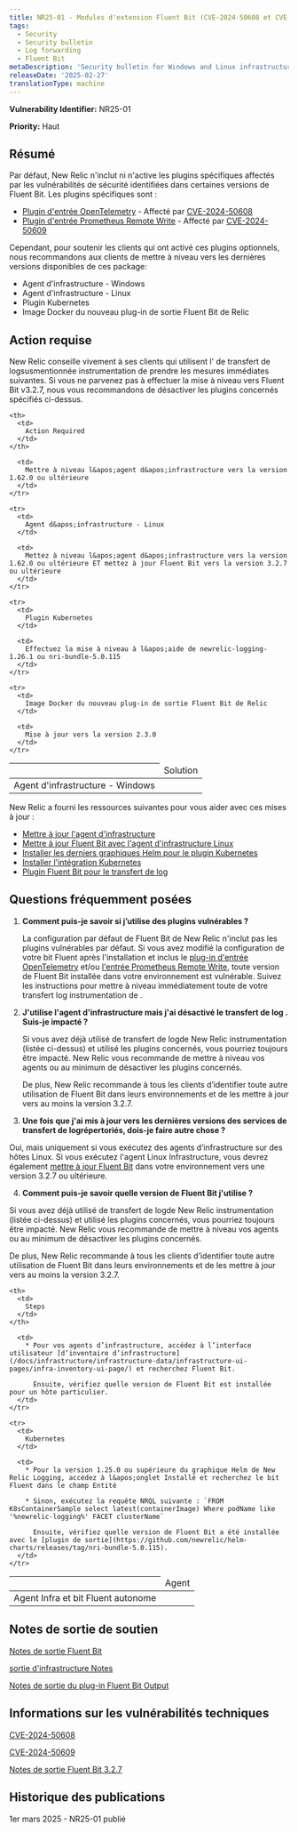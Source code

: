 ```yaml
---
title: NR25-01 - Modules d'extension Fluent Bit (CVE-2024-50608 et CVE-2024-50609)
tags:
  - Security
  - Security bulletin
  - Log forwarding
  - Fluent Bit
metaDescription: 'Security bulletin for Windows and Linux infrastructure agent and Fluent Bit, the Kubernetes plugin, and the Fluent Bit output plugin.'
releaseDate: '2025-02-27'
translationType: machine
---
```


<DNT>**Vulnerability Identifier:**</DNT> NR25-01

<DNT>**Priority:**</DNT> Haut

## Résumé

Par défaut, New Relic n&apos;inclut ni n&apos;active les plugins spécifiques affectés par les vulnérabilités de sécurité identifiées dans certaines versions de Fluent Bit. Les plugins spécifiques sont :

* [Plugin d&apos;entrée OpenTelemetry](https://docs.fluentbit.io/manual/pipeline/inputs/opentelemetry) - Affecté par [CVE-2024-50608](https://nvd.nist.gov/vuln/detail/CVE-2024-50608)
* [Plugin d&apos;entrée Prometheus Remote Write](https://docs.fluentbit.io/manual/pipeline/inputs/prometheus-remote-write) - Affecté par [CVE-2024-50609](https://nvd.nist.gov/vuln/detail/CVE-2024-50609)

Cependant, pour soutenir les clients qui ont activé ces plugins optionnels, nous recommandons aux clients de mettre à niveau vers les dernières versions disponibles de ces package:

* Agent d&apos;infrastructure - Windows
* Agent d&apos;infrastructure - Linux
* Plugin Kubernetes
* Image Docker du nouveau plug-in de sortie Fluent Bit de Relic

## Action requise

New Relic conseille vivement à ses clients qui utilisent l&apos; de transfert de logsusmentionnée instrumentation de prendre les mesures immédiates suivantes. Si vous ne parvenez pas à effectuer la mise à niveau vers Fluent Bit v3.2.7, nous vous recommandons de désactiver les plugins concernés spécifiés ci-dessus.

<table>
  <thead>
    <th>
      <td>
        Solution
      </td>
    </th>

    <th>
      <td>
        Action Required
      </td>
    </th>
  </thead>

  <tbody>
    <tr>
      <td>
        Agent d&apos;infrastructure - Windows
      </td>

      <td>
        Mettre à niveau l&apos;agent d&apos;infrastructure vers la version 1.62.0 ou ultérieure
      </td>
    </tr>

    <tr>
      <td>
        Agent d&apos;infrastructure - Linux
      </td>

      <td>
        Mettez à niveau l&apos;agent d&apos;infrastructure vers la version 1.62.0 ou ultérieure ET mettez à jour Fluent Bit vers la version 3.2.7 ou ultérieure
      </td>
    </tr>

    <tr>
      <td>
        Plugin Kubernetes
      </td>

      <td>
        Effectuez la mise à niveau à l&apos;aide de newrelic-logging-1.26.1 ou nri-bundle-5.0.115
      </td>
    </tr>

    <tr>
      <td>
        Image Docker du nouveau plug-in de sortie Fluent Bit de Relic
      </td>

      <td>
        Mise à jour vers la version 2.3.0
      </td>
    </tr>
  </tbody>
</table>

New Relic a fourni les ressources suivantes pour vous aider avec ces mises à jour :

* [Mettre à jour l&apos;agent d&apos;infrastructure](/docs/infrastructure/install-infrastructure-agent/update-or-uninstall/update-infrastructure-agent/)
* [Mettre à jour Fluent Bit avec l&apos;agent d&apos;infrastructure Linux](/docs/logs/forward-logs/forward-your-logs-using-infrastructure-agent/#install-fb-version)
* [Installer les derniers graphiques Helm pour le plugin Kubernetes](https://github.com/newrelic/helm-charts/tree/master?tab=readme-ov-file#Installthecharts)
* [Installer l&apos;intégration Kubernetes](/docs/kubernetes-pixie/kubernetes-integration/installation/kubernetes-integration-install-configure/)
* [Plugin Fluent Bit pour le transfert de log](/docs/logs/forward-logs/fluent-bit-plugin-log-forwarding/)

## Questions fréquemment posées

1. **Comment puis-je savoir si j’utilise des plugins vulnérables ?**

   La configuration par défaut de Fluent Bit de New Relic n&apos;inclut pas les plugins vulnérables par défaut. Si vous avez modifié la configuration de votre bit Fluent après l&apos;installation et inclus le [plug-in d&apos;entrée OpenTelemetry](https://docs.fluentbit.io/manual/pipeline/inputs/opentelemetry) et/ou [l&apos;entrée Prometheus Remote Write](https://docs.fluentbit.io/manual/pipeline/inputs/prometheus-remote-write), toute version de Fluent Bit installée dans votre environnement est vulnérable. Suivez les instructions pour mettre à niveau immédiatement toute de votre transfert log instrumentation de .

2. **J&apos;utilise l&apos;agent d&apos;infrastructure mais j&apos;ai désactivé le transfert de log . Suis-je impacté ?**

   Si vous avez déjà utilisé de transfert de logde New Relic instrumentation (listée ci-dessus) et utilisé les plugins concernés, vous pourriez toujours être impacté. New Relic vous recommande de mettre à niveau vos agents ou au minimum de désactiver les plugins concernés.

   De plus, New Relic recommande à tous les clients d’identifier toute autre utilisation de Fluent Bit dans leurs environnements et de les mettre à jour vers au moins la version 3.2.7.

3. **Une fois que j&apos;ai mis à jour vers les dernières versions des services de transfert de logrépertoriés, dois-je faire autre chose ?**

Oui, mais uniquement si vous exécutez des agents d’infrastructure sur des hôtes Linux. Si vous exécutez l&apos;agent Linux Infrastructure, vous devrez également [mettre à jour Fluent Bit](/docs/logs/forward-logs/forward-your-logs-using-infrastructure-agent/#install-fb-version) dans votre environnement vers une version 3.2.7 ou ultérieure.

4. **Comment puis-je savoir quelle version de Fluent Bit j&apos;utilise ?**

Si vous avez déjà utilisé de transfert de logde New Relic instrumentation (listée ci-dessus) et utilisé les plugins concernés, vous pourriez toujours être impacté. New Relic vous recommande de mettre à niveau vos agents ou au minimum de désactiver les plugins concernés.

De plus, New Relic recommande à tous les clients d’identifier toute autre utilisation de Fluent Bit dans leurs environnements et de les mettre à jour vers au moins la version 3.2.7.

<table>
  <thead>
    <th>
      <td>
        Agent
      </td>
    </th>

    <th>
      <td>
        Steps
      </td>
    </th>
  </thead>

  <tbody>
    <tr>
      <td>
        Agent Infra et bit Fluent autonome
      </td>

      <td>
        * Pour vos agents d’infrastructure, accédez à l’interface utilisateur [d’inventaire d’infrastructure](/docs/infrastructure/infrastructure-data/infrastructure-ui-pages/infra-inventory-ui-page/) et recherchez Fluent Bit.

          Ensuite, vérifiez quelle version de Fluent Bit est installée pour un hôte particulier.
      </td>
    </tr>

    <tr>
      <td>
        Kubernetes
      </td>

      <td>
        * Pour la version 1.25.0 ou supérieure du graphique Helm de New Relic Logging, accédez à l&apos;onglet Installé et recherchez le bit Fluent dans le champ Entité

        * Sinon, exécutez la requête NRQL suivante : `FROM K8sContainerSample select latest(containerImage) Where podName like '%newrelic-logging%' FACET clusterName`

          Ensuite, vérifiez quelle version de Fluent Bit a été installée avec le [plugin de sortie](https://github.com/newrelic/helm-charts/releases/tag/nri-bundle-5.0.115).
      </td>
    </tr>
  </tbody>
</table>

## Notes de sortie de soutien

[Notes de sortie Fluent Bit](/docs/release-notes/fluentbit-release-notes/)

[sortie d&apos;infrastructure Notes](/docs/release-notes/infrastructure-release-notes/infrastructure-agent-release-notes/)

[Notes de sortie du plug-in Fluent Bit Output](https://github.com/newrelic/newrelic-fluent-bit-output/releases)

## Informations sur les vulnérabilités techniques

[CVE-2024-50608](https://nvd.nist.gov/vuln/detail/CVE-2024-50608)

[CVE-2024-50609](https://nvd.nist.gov/vuln/detail/CVE-2024-50609)

[Notes de sortie Fluent Bit 3.2.7](https://fluentbit.io/announcements/v3.2.7/)

## Historique des publications

1er mars 2025 - NR25-01 publié